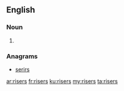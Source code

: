 ==English==

===Noun===
{{head|en|plural}}

# {{plural of|riser|lang=en|nocat=1}}

===Anagrams===
* [[serirs#English|serirs]]

[[ar:risers]]
[[fr:risers]]
[[ku:risers]]
[[my:risers]]
[[ta:risers]]